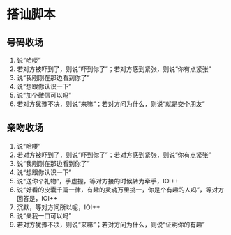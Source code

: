 # 搭讪脚本

## 号码收场

1. 说“哈喽”
2. 若对方被吓到了，则说“吓到你了”；若对方感到紧张，则说“你有点紧张”
3. 说“我刚刚在那边看到你了”
4. 说“想跟你认识一下”
5. 说“加个微信可以吗”
6. 若对方犹豫不决，则说“来嘛”；若对方问为什么，则说“就是交个朋友”

## 亲吻收场

1. 说“哈喽”
2. 若对方被吓到了，则说“吓到你了”；若对方感到紧张，则说“你有点紧张”
3. 说“我刚刚在那边看到你了”
4. 说“想跟你认识一下”
5. 说“送你个礼物”，手虚握，等对方接的时候转为牵手，IOI++
6. 说“好看的皮囊千篇一律，有趣的灵魂万里挑一，你是个有趣的人吗”，等对方回答是，IOI++
7. 沉默，等对方问所以呢，IOI++
8. 说“亲我一口可以吗”
9. 若对方犹豫不决，则说“来嘛”；若对方问为什么，则说“证明你的有趣”